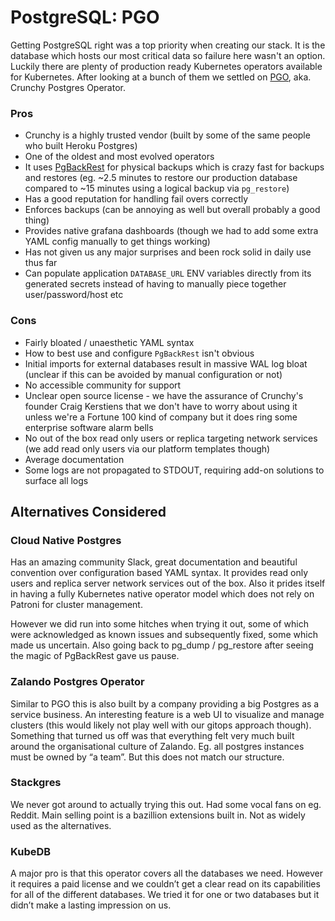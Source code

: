 # PostgreSQL: PGO

Getting PostgreSQL right was a top priority when creating our stack. It is the database which hosts our most critical data so failure here wasn't an option. Luckily there are plenty of production ready Kubernetes operators available for Kubernetes. After looking at a bunch of them we settled on [PGO](https://github.com/CrunchyData/postgres-operator), aka. Crunchy Postgres Operator.

### Pros

- Crunchy is a highly trusted vendor (built by some of the same people who built Heroku Postgres)
- One of the oldest and most evolved operators
- It uses [PgBackRest](https://pgbackrest.org/) for physical backups which is crazy fast for backups and restores (eg. ~2.5 minutes to restore our production database compared to ~15 minutes using a logical backup via `pg_restore`)
- Has a good reputation for handling fail overs correctly
- Enforces backups (can be annoying as well but overall probably a good thing)
- Provides native grafana dashboards (though we had to add some extra YAML config manually to get things working)
- Has not given us any major surprises and been rock solid in daily use thus far
- Can populate application `DATABASE_URL` ENV variables directly from its generated secrets instead of having to manually piece together user/password/host etc

### Cons

- Fairly bloated / unaesthetic YAML syntax
- How to best use and configure `PgBackRest` isn't obvious
- Initial imports for external databases result in massive WAL log bloat (unclear if this can be avoided by manual configuration or not)
- No accessible community for support
- Unclear open source license - we have the assurance of Crunchy's founder Craig Kerstiens that we don't have to worry about using it unless we're a Fortune 100 kind of company but it does ring some enterprise software alarm bells
- No out of the box read only users or replica targeting network services (we add read only users via our platform templates though)
- Average documentation
- Some logs are not propagated to STDOUT, requiring add-on solutions to surface all logs

## Alternatives Considered

### Cloud Native Postgres
Has an amazing community Slack, great documentation and beautiful convention over configuration based YAML syntax. It provides read only users and replica server network services out of the box. Also it prides itself in having a fully Kubernetes native operator model which does not rely on Patroni for cluster management.

However we did run into some hitches when trying it out, some of which were acknowledged as known issues and subsequently fixed, some which made us uncertain. Also going back to pg_dump / pg_restore after seeing the magic of PgBackRest gave us pause.

### Zalando Postgres Operator
Similar to PGO this is also built by a company providing a big Postgres as a service business. An interesting feature is a web UI to visualize and manage clusters (this would likely not play well with our gitops approach though). Something that turned us off was that everything felt very much built around the organisational culture of Zalando. Eg. all postgres instances must be owned by “a team”. But this does not match our structure.

### Stackgres
We never got around to actually trying this out. Had some vocal fans on eg. Reddit. Main selling point is a bazillion extensions built in. Not as widely used as the alternatives.

### KubeDB
A major pro is that this operator covers all the databases we need. However it requires a paid license and we couldn’t get a clear read on its capabilities for all of the different databases. We tried it for one or two databases but it didn’t make a lasting impression on us.
